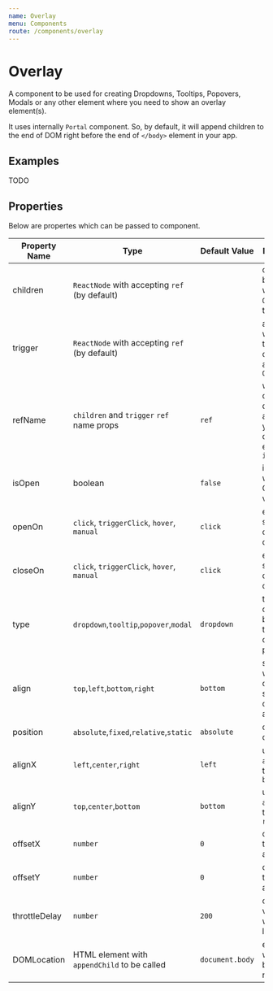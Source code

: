 ```yaml
---
name: Overlay
menu: Components
route: /components/overlay
---
```


# Overlay

A component to be used for creating Dropdowns, Tooltips, Popovers, Modals
or any other element where you need to show an overlay element(s).

It uses internally `Portal` component. So, by default, it will append children
to the end of DOM right before the end of `</body>` element in your app.

## Examples

TODO

## Properties

Below are propertes which can be passed to component.

| Property Name | Type                                          | Default Value   | Description                                                              |
| ------------- | --------------------------------------------- | --------------- | ------------------------------------------------------------------------ |
| children      | `ReactNode` with accepting `ref` (by default) |                 | children to be rendered when is `Overlay` set to visible                 |
| trigger       | `ReactNode` with accepting `ref` (by default) |                 | an element which triggers opening and closing `Overlay`                  |
| refName       | `children` and `trigger` `ref` name props     | `ref`           | when component doesn't accept `ref` you can change it e.g. to `innerRef` |
| isOpen        | boolean                                       | `false`         | initial value whether is Overlay visible                                 |
| openOn        | `click`, `triggerClick`, `hover`, `manual`    | `click`         | event when should be overlay opened                                      |
| closeOn       | `click`, `triggerClick`, `hover`, `manual`    | `click`         | event when should be overlay closed                                      |
| type          | `dropdown`,`tooltip`,`popover`,`modal`        | `dropdown`      | type of overlay, based on this it calculates position                    |
| align         | `top`,`left`,`bottom`,`right`                 | `bottom`        | sets from which side of trigger should be children aligned               |
| position      | `absolute`,`fixed`,`relative`,`static`        | `absolute`      | css position of children                                                 |
| alignX        | `left`,`center`,`right`                       | `left`          | used when `align` is set to `top` or `bottom`                            |
| alignY        | `top`,`center`,`bottom`                       | `bottom`        | used when `align` is set to `left` or `right`                            |
| offsetX       | `number`                                      | `0`             | offset from trigger on axis X                                            |
| offsetY       | `number`                                      | `0`             | offset from trigger on axis Y                                            |
| throttleDelay | `number`                                      | `200`           | optimization value for window listeners                                  |
| DOMLocation   | HTML element with `appendChild` to be called  | `document.body` | element where will be portal rendered                                    |
